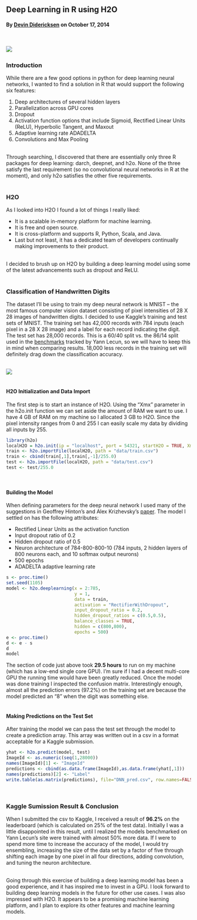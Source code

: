 ## Deep Learning in R using H2O
#### By [Devin Didericksen](http://linkedin.com/in/didericksen) on October 17, 2014
&nbsp;

![](/home/devin/NN2.png)
&nbsp;

### Introduction

While there are a few good options in python for deep learning neural networks, I wanted to find a solution in R that would support the following six features:

1. Deep architectures of several hidden layers
2. Parallelization across GPU cores
3. Dropout
4. Activation function options that include Sigmoid, Rectified Linear Units (ReLU), Hyperbolic Tangent, and Maxout
5. Adaptive learning rate ADADELTA
6. Convolutions and Max Pooling
\
&nbsp;

Through searching, I discovered that there are essentially only three R packages for deep learning: darch, deepnet, and h2o. None of the three satisfy the last requirement (so no convolutional neural networks in R at the moment), and only h2o satisfies the other five requirements.
\
&nbsp;

### H2O

As I looked into H2O I found a lot of things I really liked: 

- It is a scalable in-memory platform for machine learning. 
- It is free and open source. 
- It is cross-platform and supports R, Python, Scala, and Java. 
- Last but not least, it has a dedicated team of developers continually making improvements to their product.
\
&nbsp;

I decided to brush up on H2O by building a deep learning model using some of the latest advancements such as dropout and ReLU.
\
&nbsp;

### Classification of Handwritten Digits

The dataset I'll be using to train my deep neural network is MNIST -- the most famous computer vision dataset consisting of pixel intensities of 28 X 28 images of handwritten digits. I decided to use Kaggle's training and test sets of MNIST. The training set has 42,000 records with 784 inputs (each pixel in a 28 X 28 image) and a label for each record indicating the digit. The test set has 28,000 records. This is a 60/40 split vs. the 86/14 split used in the [benchmarks](http://yann.lecun.com/exdb/mnist/) tracked by Yann Lecun, so we will have to keep this in mind when comparing results. 18,000 less records in the training set will definitely drag down the classification accuracy.
\
&nbsp;

![](/home/devin/mnist_sample.jpg)
\
&nbsp;

#### H2O Initialization and Data Import

The first step is to start an instance of H2O. Using the "Xmx" parameter in the h2o.init function we can set aside the amount of RAM we want to use. I have 4 GB of RAM on my machine so I allocated 3 GB to H2O. Since the pixel intensity ranges from 0 and 255 I can easily scale my data by dividing all inputs by 255.

```r
library(h2o)
localH2O = h2o.init(ip = "localhost", port = 54321, startH2O = TRUE, Xmx = '3g')
train <- h2o.importFile(localH2O, path = "data/train.csv")
train <- cbind(train[,1],train[,-1]/255.0)
test <- h2o.importFile(localH2O, path = "data/test.csv")
test <- test/255.0
```
&nbsp;

#### Building the Model

When defining parameters for the deep neural network I used many of the suggestions in Geoffrey Hinton's and Alex Krizhevsky's [paper](http://arxiv.org/pdf/1207.0580.pdf). The model I settled on has the following attributes:

- Rectified Linear Units as the activation function 
- Input dropout ratio of 0.2 
- Hidden dropout ratio of 0.5
- Neuron architecture of 784-800-800-10 (784 inputs, 2 hidden layers of 800 neurons each, and 10 softmax output neurons)
- 500 epochs
- ADADELTA adaptive learning rate

```r
s <- proc.time()
set.seed(1105)
model <- h2o.deeplearning(x = 2:785,
                          y = 1,
                          data = train,
                          activation = "RectifierWithDropout",
                          input_dropout_ratio = 0.2,
                          hidden_dropout_ratios = c(0.5,0.5),
                          balance_classes = TRUE, 
                          hidden = c(800,800),
                          epochs = 500)
e <- proc.time()
d <- e - s
d
model
```

The section of code just above took **29.5 hours** to run on my machine (which has a low-end single core GPU). I'm sure if I had a decent multi-core GPU the running time would have been greatly reduced. Once the model was done training I inspected the confusion matrix. Interestingly enough, almost all the prediction errors (97.2%) on the training set are because the model predicted an "8" when the digit was something else.
\
&nbsp;

#### Making Predictions on the Test Set

After training the model we can pass the test set through the model to create a prediction array. This array was written out in a csv in a format acceptable for a Kaggle submission.

```r
yhat <- h2o.predict(model, test)
ImageId <- as.numeric(seq(1,28000))
names(ImageId)[1] <- "ImageId"
predictions <- cbind(as.data.frame(ImageId),as.data.frame(yhat[,1]))
names(predictions)[2] <- "Label"
write.table(as.matrix(predictions), file="DNN_pred.csv", row.names=FALSE, sep=",")
```
&nbsp;

### Kaggle Sumission Result & Conclusion

When I submitted the csv to Kaggle, I received a result of **96.2%** on the leaderboard (which is calculated on 25% of the test data). Initially I was a little disappointed in this result, until I realized the models benchmarked on Yann Lecun's site were trained with almost 50% more data. If I were to spend more time to increase the accuracy of the model, I would try ensembling, increasing the size of the data set by a factor of five through shifting each image by one pixel in all four directions, adding convolution, and tuning the neuron architecture.
\
&nbsp;

Going through this exercise of building a deep learning model has been a good experience, and it has inspired me to invest in a GPU. I look forward to building deep learning models in the future for other use cases. I was also impressed with H2O. It appears to be a promising machine learning platform, and I plan to explore its other features and machine learning models.
\


&nbsp;